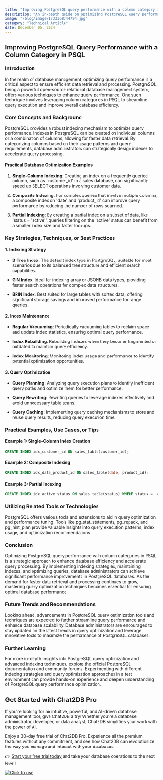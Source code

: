 ```yaml
---
title: "Improving PostgreSQL query performance with a column category in PSQL"
description: "An in-depth guide on optimizing PostgreSQL query performance by utilizing column categories in PSQL."
image: "/blog/image/1733368344794.jpg"
category: "Technical Article"
date: December 05, 2024
---
```


## Improving PostgreSQL Query Performance with a Column Category in PSQL

### Introduction

In the realm of database management, optimizing query performance is a critical aspect to ensure efficient data retrieval and processing. PostgreSQL, being a powerful open-source relational database management system, offers various techniques to enhance query performance. One such technique involves leveraging column categories in PSQL to streamline query execution and improve overall database efficiency.

### Core Concepts and Background

PostgreSQL provides a robust indexing mechanism to optimize query performance. Indexes in PostgreSQL can be created on individual columns or a combination of columns, allowing for faster data retrieval. By categorizing columns based on their usage patterns and query requirements, database administrators can strategically design indexes to accelerate query processing.

#### Practical Database Optimization Examples

1. **Single-Column Indexing**: Creating an index on a frequently queried column, such as 'customer_id' in a sales database, can significantly speed up SELECT operations involving customer data.

2. **Composite Indexing**: For complex queries that involve multiple columns, a composite index on 'date' and 'product_id' can improve query performance by reducing the number of rows scanned.

3. **Partial Indexing**: By creating a partial index on a subset of data, like 'status = 'active'', queries filtering on the 'active' status can benefit from a smaller index size and faster lookups.

### Key Strategies, Techniques, or Best Practices

#### 1. Indexing Strategy

- **B-Tree Index**: The default index type in PostgreSQL, suitable for most scenarios due to its balanced tree structure and efficient search capabilities.

- **GIN Index**: Ideal for indexing array or JSONB data types, providing faster search operations for complex data structures.

- **BRIN Index**: Best suited for large tables with sorted data, offering significant storage savings and improved performance for range queries.

#### 2. Index Maintenance

- **Regular Vacuuming**: Periodically vacuuming tables to reclaim space and update index statistics, ensuring optimal query performance.

- **Index Rebuilding**: Rebuilding indexes when they become fragmented or outdated to maintain query efficiency.

- **Index Monitoring**: Monitoring index usage and performance to identify potential optimization opportunities.

#### 3. Query Optimization

- **Query Planning**: Analyzing query execution plans to identify inefficient query paths and optimize them for better performance.

- **Query Rewriting**: Rewriting queries to leverage indexes effectively and avoid unnecessary table scans.

- **Query Caching**: Implementing query caching mechanisms to store and reuse query results, reducing query execution time.

### Practical Examples, Use Cases, or Tips

#### Example 1: Single-Column Index Creation

```sql
CREATE INDEX idx_customer_id ON sales_table(customer_id);
```

#### Example 2: Composite Indexing

```sql
CREATE INDEX idx_date_product_id ON sales_table(date, product_id);
```

#### Example 3: Partial Indexing

```sql
CREATE INDEX idx_active_status ON sales_table(status) WHERE status = 'active';
```

### Utilizing Related Tools or Technologies

PostgreSQL offers various tools and extensions to aid in query optimization and performance tuning. Tools like pg_stat_statements, pg_repack, and pg_hint_plan provide valuable insights into query execution patterns, index usage, and optimization recommendations.

### Conclusion

Optimizing PostgreSQL query performance with column categories in PSQL is a strategic approach to enhance database efficiency and accelerate query processing. By implementing indexing strategies, maintaining indexes, and optimizing queries, database administrators can achieve significant performance improvements in PostgreSQL databases. As the demand for faster data retrieval and processing continues to grow, mastering query optimization techniques becomes essential for ensuring optimal database performance.

### Future Trends and Recommendations

Looking ahead, advancements in PostgreSQL query optimization tools and techniques are expected to further streamline query performance and enhance database scalability. Database administrators are encouraged to stay updated on the latest trends in query optimization and leverage innovative tools to maximize the performance of PostgreSQL databases.

### Further Learning

For more in-depth insights into PostgreSQL query optimization and advanced indexing techniques, explore the official PostgreSQL documentation and community forums. Experimenting with different indexing strategies and query optimization approaches in a test environment can provide hands-on experience and deepen understanding of PostgreSQL query performance optimization.

## Get Started with Chat2DB Pro

If you're looking for an intuitive, powerful, and AI-driven database management tool, give Chat2DB a try! Whether you're a database administrator, developer, or data analyst, Chat2DB simplifies your work with the power of AI.

Enjoy a 30-day free trial of Chat2DB Pro. Experience all the premium features without any commitment, and see how Chat2DB can revolutionize the way you manage and interact with your databases.

👉 [Start your free trial today](https://chat2db.ai/pricing) and take your database operations to the next level!


[![Click to use](/image/blog/bg/chat2db.jpg)](https://chat2db.ai)
